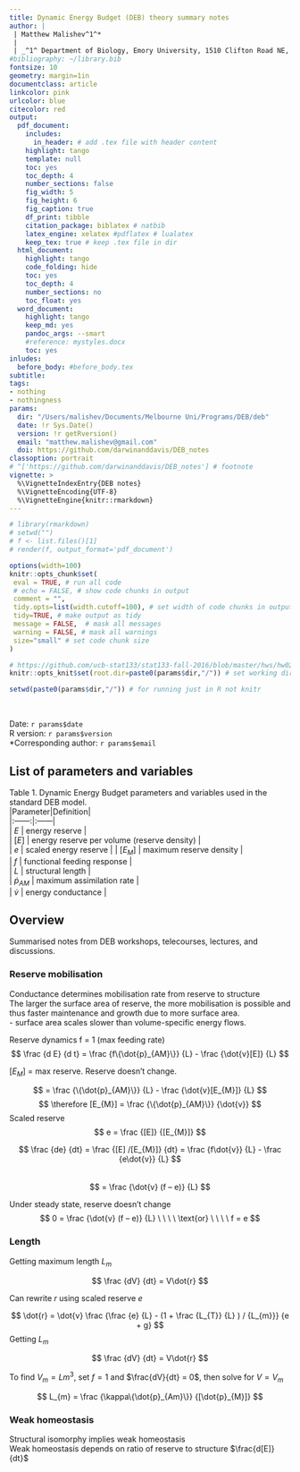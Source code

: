 ```yaml
---
title: Dynamic Energy Budget (DEB) theory summary notes
author: |
 | Matthew Malishev^1^*  
 |
 | _^1^ Department of Biology, Emory University, 1510 Clifton Road NE, Atlanta, GA, USA, 30322_
#bibliography: ~/library.bib
fontsize: 10
geometry: margin=1in
documentclass: article
linkcolor: pink
urlcolor: blue
citecolor: red
output:
  pdf_document:
    includes:
      in_header: # add .tex file with header content
    highlight: tango
    template: null
    toc: yes
    toc_depth: 4
    number_sections: false
    fig_width: 5
    fig_height: 6
    fig_caption: true
    df_print: tibble 
    citation_package: biblatex # natbib
    latex_engine: xelatex #pdflatex # lualatex
    keep_tex: true # keep .tex file in dir 
  html_document:
    highlight: tango
    code_folding: hide
    toc: yes
    toc_depth: 4
    number_sections: no
    toc_float: yes
  word_document:
    highlight: tango
    keep_md: yes
    pandoc_args: --smart
    #reference: mystyles.docx
    toc: yes
inludes:
  before_body: #before_body.tex
subtitle: 
tags:
- nothing
- nothingness
params: 
  dir: "/Users/malishev/Documents/Melbourne Uni/Programs/DEB/deb"
  date: !r Sys.Date()
  version: !r getRversion()
  email: "matthew.malishev@gmail.com"
  doi: https://github.com/darwinanddavis/DEB_notes
classoption: portrait
# ^['https://github.com/darwinanddavis/DEB_notes'] # footnote
vignette: >
  %\VignetteIndexEntry{DEB notes}
  %\VignetteEncoding{UTF-8}
  %\VignetteEngine{knitr::rmarkdown}
---
```


<script type="text/x-mathjax-config">
  MathJax.Hub.Config({ TeX: { equationNumbers: {autoNumber: "all"} } });
</script>

```r
# library(rmarkdown)
# setwd("")
# f <- list.files()[1]
# render(f, output_format='pdf_document')
```

```r
options(width=100)
knitr::opts_chunk$set(
 eval = TRUE, # run all code
 # echo = FALSE, # show code chunks in output 
 comment = "",
 tidy.opts=list(width.cutoff=100), # set width of code chunks in output
 tidy=TRUE, # make output as tidy
 message = FALSE,  # mask all messages
 warning = FALSE, # mask all warnings 
 size="small" # set code chunk size
)

# https://github.com/ucb-stat133/stat133-fall-2016/blob/master/hws/hw02-tables-ggplot.Rmd
knitr::opts_knit$set(root.dir=paste0(params$dir,"/")) # set working dir

setwd(paste0(params$dir,"/")) # for running just in R not knitr
```

\  

Date: `r params$date`  
R version: `r params$version`  
*Corresponding author: `r params$email`  

\newpage  

## List of parameters and variables  

Table 1. Dynamic Energy Budget parameters and variables used in the standard DEB model.    
|Parameter|Definition|  
|:------:|:------|  
| $E$ | energy reserve |  
| $[E]$ | energy reserve per volume (reserve density) |  
| $e$ | scaled energy reserve |
| $[E_M]$ | maximum reserve density |    
| $f$ | functional feeding response |  
| $L$ | structural length |   
| $\dot{p}_{AM}$ | maximum assimilation rate |  
| $\dot{v}$ | energy conductance |     

\newpage  

## Overview   

Summarised notes from DEB workshops, telecourses, lectures, and discussions.  

### Reserve mobilisation  
Conductance determines mobilisation rate from reserve to structure  
The larger the surface area of reserve, the more mobilisation is possible and thus faster maintenance and growth due to more surface area.  
- surface area scales slower than volume-specific energy flows.     

Reserve dynamics
f = 1 (max feeding rate)  
$$
\frac
  {d E}
  {d t}  
  = \frac
  {f\{\dot{p}_{AM}\}}
  {L}  
  - \frac  
  {\dot{v}[E]}  
  {L}   
$$

$[E_{M}]$ = max reserve. Reserve doesn’t change.

$$
= \frac
  {\{\dot{p}_{AM}\}}
  {L} - 
  \frac
  {\dot{v}[E_{M}]}
  {L}    
$$
$$
\therefore 
[E_{M}]
= \frac
  {\{\dot{p}_{AM}\}}
  {\dot{v}}
$$
Scaled reserve
$$
e =
\frac
{[E]}
{[E_{M}]}  
$$

$$
\frac
{de}
{dt}
= \frac
{[E] /[E_{M}]}
{dt} 
= \frac
{f\dot{v}}
{L}  - 
\frac
{e\dot{v}}
{L}     
$$  
$$
= \frac
{\dot{v} (f – e)}
{L} 
$$

Under steady state, reserve doesn’t change   
$$
0 =
\frac
{\dot{v} (f – e)}
{L}
\ \ \ \
\text{or}
\ \ \ \ f = e
$$

### Length  
  
Getting maximum length $L_{m}$      

$$
\frac
{dV}
{dt}
= V\dot{r}  
$$

Can rewrite $r$ using scaled reserve $e$

$$
\dot{r} = 
\dot{v}
\frac
{\frac
{e}
{L} - 
(1 + \frac
{L_{T}} 
{L}
) /
{L_{m}}}
{e + g}
$$
Getting $L_{m}$    

$$
\frac
{dV}
{dt} = 
V\dot{r}
$$

To find $V_{m} = Lm^{3}$, set $f = 1$ and $\frac{dV}{dt} = 0$, then solve for $V = V_{m}$    
  
$$
L_{m}
=
\frac
{\kappa\{\dot{p}_{Am}\}}
{[\dot{p}_{M}]}
$$
  
### Weak homeostasis  
Structural isomorphy implies weak homeostasis  
Weak homeostasis depends on ratio of reserve to structure $\frac{d[E]}{dt}$  





